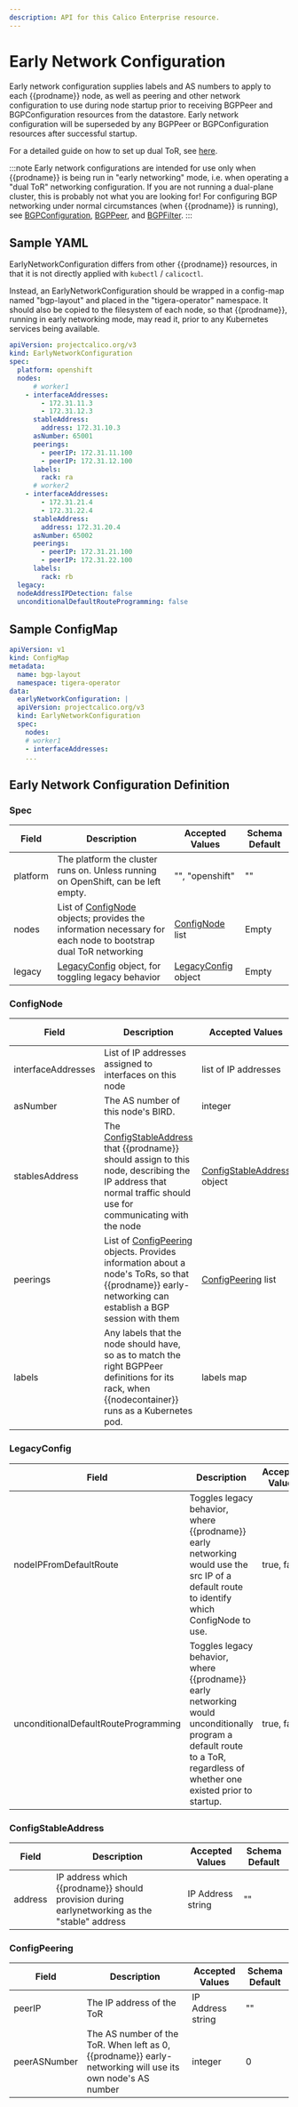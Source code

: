 ```yaml
---
description: API for this Calico Enterprise resource.
---
```


# Early Network Configuration

Early network configuration supplies labels and AS numbers to apply to each
{{prodname}} node, as well as peering and other network configuration to use during node
startup prior to receiving BGPPeer and BGPConfiguration resources from the datastore.
Early network configuration will be superseded by any BGPPeer or BGPConfiguration
resources after successful startup.

For a detailed guide on how to set up dual ToR, see [here](../../networking/configuring/dual-tor.mdx).

:::note
Early network configurations are intended for use only when {{prodname}} is being run in "early networking" mode, i.e. when operating a "dual ToR" networking configuration. If you are not running a dual-plane cluster, this is probably not what you are looking for!
For configuring BGP networking under normal circumstances (when {{prodname}} is running), see [BGPConfiguration](bgpconfig.mdx), [BGPPeer](bgppeer.mdx), and [BGPFilter](bgpfilter.mdx).
:::

## Sample YAML
EarlyNetworkConfiguration differs from other {{prodname}} resources, in that it is not directly applied with `kubectl` / `calicoctl`.

Instead, an EarlyNetworkConfiguration should be wrapped in a config-map named "bgp-layout" and placed in the "tigera-operator" namespace. It should also be copied to the filesystem of each node,
so that {{prodname}}, running in early networking mode, may read it, prior to any Kubernetes services being available.

```yaml
apiVersion: projectcalico.org/v3
kind: EarlyNetworkConfiguration
spec:
  platform: openshift
  nodes:
      # worker1
    - interfaceAddresses:
        - 172.31.11.3
        - 172.31.12.3
      stableAddress:
        address: 172.31.10.3
      asNumber: 65001
      peerings:
        - peerIP: 172.31.11.100
        - peerIP: 172.31.12.100
      labels:
        rack: ra
      # worker2
    - interfaceAddresses:
        - 172.31.21.4
        - 172.31.22.4
      stableAddress:
        address: 172.31.20.4
      asNumber: 65002
      peerings:
        - peerIP: 172.31.21.100
        - peerIP: 172.31.22.100
      labels:
        rack: rb
  legacy:
  nodeAddressIPDetection: false
  unconditionalDefaultRouteProgramming: false
```

## Sample ConfigMap

```yaml noValidation
apiVersion: v1
kind: ConfigMap
metadata:
  name: bgp-layout
  namespace: tigera-operator
data:
  earlyNetworkConfiguration: |
  apiVersion: projectcalico.org/v3
  kind: EarlyNetworkConfiguration
  spec:
    nodes:
    # worker1
    - interfaceAddresses:
    ...
```

## Early Network Configuration Definition
### Spec
| Field    | Description                                                                                                                  | Accepted Values                      | Schema Default |
| -------- | ---------------------------------------------------------------------------------------------------------------------------- | ------------------------------------ | -------------- |
| platform | The platform the cluster runs on. Unless running on OpenShift, can be left empty.                                            | "", "openshift"                      | ""             |
| nodes    | List of [ConfigNode](#confignode) objects; provides the information necessary for each node to bootstrap dual ToR networking | [ConfigNode](#confignode) list       | Empty          |
| legacy   | [LegacyConfig](#legacyconfig) object, for toggling legacy behavior                                                           | [LegacyConfig](#legacyconfig) object | Empty          |

### ConfigNode
| Field              | Description                                                                                                                                                                            | Accepted Values                                                 | Schema Default |
| ------------------ | -------------------------------------------------------------------------------------------------------------------------------------------------------------------------------------- | --------------------------------------------------------------- | -------------- |
| interfaceAddresses | List of IP addresses assigned to interfaces on this node                                                                                                                               | list of IP addresses                                            | Empty          |
| asNumber           | The AS number of this node's BIRD.                                                                                                                                                     | integer                                                         | 0              |
| stablesAddress     | The [ConfigStableAddress](#configstableaddress) that {{prodname}} should assign to this node, describing the IP address that normal traffic should use for communicating with the node | [ConfigStableAddress](#configstableaddress) object              | Empty          |
| peerings           | List of [ConfigPeering](#configpeering) objects. Provides information about a node's ToRs, so that {{prodname}} early-networking can establish a BGP session with them                 | [ConfigPeering](#configpeering) list                            | Empty          |
| labels             | Any labels that the node should have, so as to match the right BGPPeer definitions for its rack, when {{nodecontainer}} runs as a Kubernetes pod.                                      | labels map                                                      | Empty          |

### LegacyConfig
| Field                                 | Description                                                                                                                                                              | Accepted Values | Schema Default |
| ------------------------------------- | ------------------------------------------------------------------------------------------------------------------------------------------------------------------------ | --------------- | -------------- |
| nodeIPFromDefaultRoute                | Toggles legacy behavior, where {{prodname}} early networking would use the src IP of a default route to identify which ConfigNode to use.                                | true, false     | false          |
| unconditionalDefaultRouteProgramming  | Toggles legacy behavior, where {{prodname}} early networking would unconditionally program a default route to a ToR, regardless of whether one existed prior to startup. | true, false     | false          |

### ConfigStableAddress
| Field                                 | Description                                                     | Accepted Values   | Schema Default |
| ------------------------------------- | --------------------------------------------------------------- | ----------------- | -------------- |
| address | IP address which {{prodname}} should provision during earlynetworking as the "stable" address | IP Address string | ""             |

### ConfigPeering
| Field        | Description                                                                                               | Accepted Values   | Schema Default |
| ------------ | --------------------------------------------------------------------------------------------------------- | ----------------- | -------------- |
| peerIP       | The IP address of the ToR                                                                                 | IP Address string | ""             |
| peerASNumber | The AS number of the ToR. When left as 0, {{prodname}} early-networking will use its own node's AS number | integer           | 0              |
